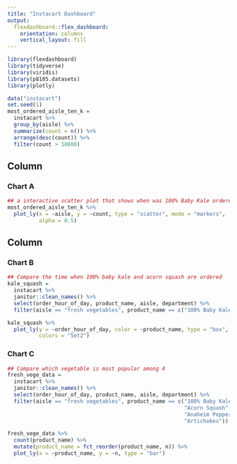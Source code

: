 ```yaml
---
title: "Instacart Dashboard"
output: 
  flexdashboard::flex_dashboard:
    orientation: columns
    vertical_layout: fill
---
```


```r
library(flexdashboard)
library(tidyverse)
library(viridis)
library(p8105.datasets)
library(plotly)
```

```r
data("instacart")
set.seed(1)
most_ordered_aisle_ten_k =  
  instacart %>%
  group_by(aisle) %>%
  summarize(count = n()) %>%
  arrange(desc(count)) %>%
  filter(count > 10000)
```


Column {data-width=650}
-----------------------------------------------------------------------

### Chart A

```r
## a interactive scatter plot that shows when was 100% Baby Kale ordered in a 24-hour cycle
most_ordered_aisle_ten_k %>% 
  plot_ly(x = ~aisle, y = ~count, type = "scatter", mode = "markers",
          alpha = 0.5)
```

Column {data-width=350}
-----------------------------------------------------------------------

### Chart B

```r
## Compare the time when 100% baby kale and acorn squash are ordered
kale_squash = 
  instacart %>% 
  janitor::clean_names() %>% 
  select(order_hour_of_day, product_name, aisle, department) %>% 
  filter(aisle == "fresh vegetables", product_name == c("100% Baby Kale", "Acorn Squash"))

kale_squash %>% 
  plot_ly(y = ~order_hour_of_day, color = ~product_name, type = "box",
          colors = "Set2")
```

### Chart C

```r
## Compare which vegetable is most popular among 4 
fresh_vege_data = 
  instacart %>% 
  janitor::clean_names() %>% 
  select(order_hour_of_day, product_name, aisle, department) %>% 
  filter(aisle == "fresh vegetables", product_name == c("100% Baby Kale", 
                                                        "Acorn Squash", 
                                                        "Anaheim Pepper",
                                                        "Artichokes"))

fresh_vege_data %>% 
  count(product_name) %>% 
  mutate(product_name = fct_reorder(product_name, n)) %>% 
  plot_ly(x = ~product_name, y = ~n, type = "bar")
```